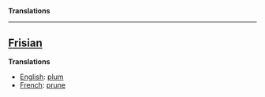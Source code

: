 ==[[]]==

'''Translations'''
----
==[[Frisian]]==

'''Translations'''

*[[English]]: [[plum]]
*[[French]]: [[prune]]